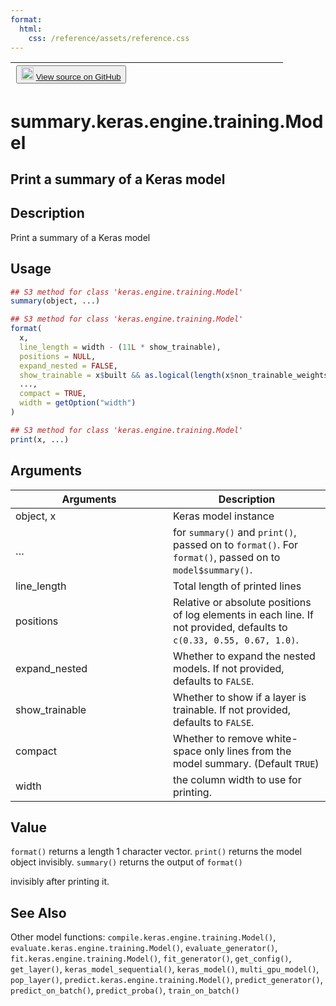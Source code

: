 ```yaml
---
format:
  html:
    css: /reference/assets/reference.css
---
```


| <button class="button"> ![](/reference/assets/GitHub-Mark-32px.png){width="20"} [View source on GitHub](https://github.com/rstudio/keras//blob/main/R/model.R#L1456) </button> |
|:------------------------------:|:--------------------------------------:|

# summary.keras.engine.training.Model

## Print a summary of a Keras model

## Description
Print a summary of a Keras model 


## Usage
```r
## S3 method for class 'keras.engine.training.Model'
summary(object, ...) 

## S3 method for class 'keras.engine.training.Model'
format( 
  x, 
  line_length = width - (11L * show_trainable), 
  positions = NULL, 
  expand_nested = FALSE, 
  show_trainable = x$built && as.logical(length(x$non_trainable_weights)), 
  ..., 
  compact = TRUE, 
  width = getOption("width") 
) 

## S3 method for class 'keras.engine.training.Model'
print(x, ...) 
```

## Arguments
|Arguments|Description|
|---|---|
| object, x | Keras model instance |
| ... | for `summary()` and `print()`, passed on to `format()`. For `format()`, passed on to `model$summary()`. |
| line_length | Total length of printed lines |
| positions | Relative or absolute positions of log elements in each line. If not provided, defaults to `c(0.33, 0.55, 0.67, 1.0)`. |
| expand_nested | Whether to expand the nested models. If not provided, defaults to `FALSE`. |
| show_trainable | Whether to show if a layer is trainable. If not provided, defaults to `FALSE`. |
| compact | Whether to remove white-space only lines from the model summary. (Default `TRUE`) |
| width | the column width to use for printing. |



## Value

`format()` returns a length 1 character vector. `print()` returns the model object invisibly. `summary()` returns the output of `format()`

invisibly after printing it. 



## See Also
Other model functions:  `compile.keras.engine.training.Model()`, `evaluate.keras.engine.training.Model()`, `evaluate_generator()`, `fit.keras.engine.training.Model()`, `fit_generator()`, `get_config()`, `get_layer()`, `keras_model_sequential()`, `keras_model()`, `multi_gpu_model()`, `pop_layer()`, `predict.keras.engine.training.Model()`, `predict_generator()`, `predict_on_batch()`, `predict_proba()`, `train_on_batch()`

